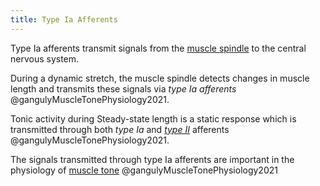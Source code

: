 ```yaml
---
title: Type Ia Afferents
---
```



Type Ia afferents transmit signals from the [muscle spindle]({{< var ref-muscle-spindle.path >}}) to the central nervous system.

During a dynamic stretch, the muscle spindle detects changes in muscle length and transmits these signals via *type Ia afferents* @gangulyMuscleTonePhysiology2021.

Tonic activity during Steady-state length is a static response which is transmitted through both *type Ia* and [*type II*]({{< var ref-type-ii-afferent.path >}}) afferents @gangulyMuscleTonePhysiology2021.


The signals transmitted through type Ia afferents are important in the physiology of [muscle tone]({{< var ref-skeletal-muscle-tone.path >}}) @gangulyMuscleTonePhysiology2021